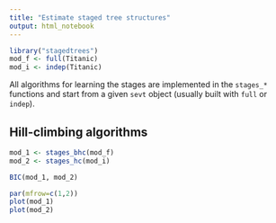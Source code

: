 ```yaml
---
title: "Estimate staged tree structures"
output: html_notebook
---
```


```r
library("stagedtrees")
mod_f <- full(Titanic)
mod_i <- indep(Titanic)
```

All algorithms for learning the stages are implemented 
in the `stages_*` functions
and start from a given `sevt` object (usually built with `full` or `indep`). 


## Hill-climbing algorithms 

```r
mod_1 <- stages_bhc(mod_f)
mod_2 <- stages_hc(mod_i)

BIC(mod_1, mod_2)
```

```r
par(mfrow=c(1,2))
plot(mod_1)
plot(mod_2)
```


